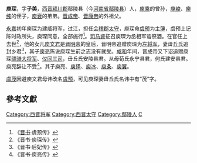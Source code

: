 '''庾琛'''，字'''子美'''，[[西晋|西晋]][[颍川郡|颍川郡]]鄢陵县（今[[河南省|河南省]][[鄢陵县|鄢陵县]]）人，[[庾乘|庾乘]]的曾孙，[[庾峻|庾峻]]、[[庾纯|庾纯]]的侄子，[[庾袞|庾袞]]的弟弟。[[晋成帝|晋成帝]]、[[晋康帝|晋康帝]]的外祖父。

[[永嘉|永嘉]]初年庾琛为建威将军，过江，担任[[会稽郡|会稽郡]][[太守|太守]]，庾琛命[[虞预|虞预]]为[[主簿|主簿]]，虞预上记陈时政所失，庾琛同意，全部施行<ref>《[[晋书|晋书]]·虞预传》</ref>。[[司马睿|司马睿]]征召庾琛为丞相军谘祭酒。在官任上去世<ref>《晋书·庾琛传》</ref>，他的女儿[[庾文君|庾文君]]是[[晋明帝|晋明帝]]的皇后，晋明帝追赠庾琛为[[左将军|左将军]]，妻毌丘氏追封乡君<ref>《晋书·后妃传》</ref>，其子[[庾亮|庾亮]]陈说庾琛生前之志没有就受。[[咸和_(东晋)|咸和]]年间，晋成帝又下诏追赠庾琛[[骠骑大将军|骠骑大将军]]、[[仪同三司|仪同三司]]，毌丘氏安陵县君。从母荀氏永宁县君，何氏建安县君。庾亮辞让不受<ref>《晋书·庾亮传》</ref>。其子庾亮、[[庾怿|庾怿]]、[[庾冰|庾冰]]、[[庾条|庾条]]、[[庾翼|庾翼]]。

[[虞茂|虞茂]]因避庾文君母讳改名[[虞预|虞预]]，可见庾琛妻毌丘氏名讳中有“茂”字。

==參考文獻==
{{Reflist}}

{{DEFAULTSORT:Y}}
[[Category:西晋将军|Category:西晋将军]]
[[Category:西晋太守|Category:西晋太守]]
[[Category:鄢陵人|Category:鄢陵人]]
[[Category:庾姓|C]]